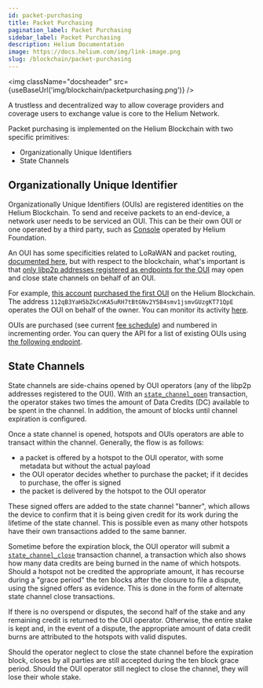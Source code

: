```yaml
---
id: packet-purchasing
title: Packet Purchasing
pagination_label: Packet Purchasing
sidebar_label: Packet Purchasing
description: Helium Documentation
image: https://docs.helium.com/img/link-image.png
slug: /blockchain/packet-purchasing
---
```



<img className="docsheader" src={useBaseUrl('img/blockchain/packetpurchasing.png')} />

A trustless and decentralized way to allow coverage providers and coverage users to exchange value
is core to the Helium Network.

Packet purchasing is implemented on the Helium Blockchain with two specific primitives:

- Organizationally Unique Identifiers
- State Channels

## Organizationally Unique Identifier

Organizationally Unique Identifiers (OUIs) are registered identities on the Helium Blockchain. To
send and receive packets to an end-device, a network user needs to be serviced an OUI. This can be
their own OUI or one operated by a third party, such as [Console](/network-iot/console) operated by
Helium Foundation.

An OUI has some specificities related to LoRaWAN and packet routing,
[documented here](/lorawan-on-helium#the-oui), but with respect to the blockchain, what's important
is that
[only libp2p addresses registered as endpoints for the OUI](https://github.com/helium/proto/blob/master/src/blockchain_txn_oui_v1.proto#L6)
may open and close state channels on behalf of an OUI.

For example,
[this account](https://explorer-old.helium.com/accounts/13tyMLKRFYURNBQqLSqNJg9k41maP1A7Bh8QYxR13oWv7EnFooc)
[purchased the first OUI](https://explorer-old.helium.com/txns/6ACW9A5Hj3KDnOJELWAvAVG3yM71OpNAYpdAPM3ti1A)
on the Helium Blockchain. The address `112qB3YaH5bZkCnKA5uRH7tBtGNv2Y5B4smv1jsmvGUzgKT71QpE`
operates the OUI on behalf of the owner. You can monitor its activity
[here](https://explorer-old.helium.com/accounts/14oSuAgRmAFPFPZRY1MUwir5AJSLGkaXHzuSZJ92BuYCfLMN1Et).

OUIs are purchased (see current
[fee schedule](/blockchain/transaction-fees#transaction-fee-schedule)) and numbered in incrementing
order. You can query the API for a list of existing OUIs using
[the following endpoint](/api/blockchain/ouis#list-ouis).

## State Channels

State channels are side-chains opened by OUI operators (any of the libp2p addresses registered to
the OUI). With an
[`state_channel_open`](https://github.com/helium/proto/blob/master/src/blockchain_txn_state_channel_open_v1.proto)
transaction, the operator stakes two times the amount of Data Credits (DC) available to be spent in
the channel. In addition, the amount of blocks until channel expiration is configured.

Once a state channel is opened, hotspots and OUIs operators are able to transact within the channel.
Generally, the flow is as follows:

- a packet is offered by a hotspot to the OUI operator, with some metadata but without the actual
  payload
- the OUI operator decides whether to purchase the packet; if it decides to purchase, the offer is
  signed
- the packet is delivered by the hotspot to the OUI operator

These signed offers are added to the state channel "banner", which allows the device to confirm that
it is being given credit for its work during the lifetime of the state channel. This is possible
even as many other hotspots have their own transactions added to the same banner.

Sometime before the expiration block, the OUI operator will submit a
[`state_channel_close`](https://github.com/helium/proto/blob/master/src/blockchain_txn_state_channel_close_v1.proto)
transaction channel, a transaction which also shows how many data credits are being burned in the
name of which hotspots. Should a hotspot not be credited the appropriate amount, it has recourse
during a "grace period" the ten blocks after the closure to file a dispute, using the signed offers
as evidence. This is done in the form of alternate state channel close transactions.

If there is no overspend or disputes, the second half of the stake and any remaining credit is
returned to the OUI operator. Otherwise, the entire stake is kept and, in the event of a dispute,
the appropriate amount of data credit burns are attributed to the hotspots with valid disputes.

Should the operator neglect to close the state channel before the expiration block, closes by all
parties are still accepted during the ten block grace period. Should the OUI operator still neglect
to close the channel, they will lose their whole stake.
